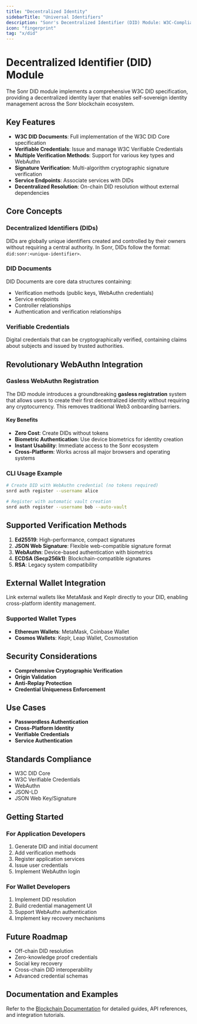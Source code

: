 ```yaml
---
title: "Decentralized Identity"
sidebarTitle: "Universal Identifiers"
description: "Sonr's Decentralized Identifier (DID) Module: W3C-Compliant Identity Management"
icon: "fingerprint"
tag: "x/did"
---
```


# Decentralized Identifier (DID) Module

The Sonr DID module implements a comprehensive W3C DID specification, providing a decentralized identity layer that enables self-sovereign identity management across the Sonr blockchain ecosystem.

## Key Features

- **W3C DID Documents**: Full implementation of the W3C DID Core specification
- **Verifiable Credentials**: Issue and manage W3C Verifiable Credentials
- **Multiple Verification Methods**: Support for various key types and WebAuthn
- **Signature Verification**: Multi-algorithm cryptographic signature verification
- **Service Endpoints**: Associate services with DIDs
- **Decentralized Resolution**: On-chain DID resolution without external dependencies

## Core Concepts

### Decentralized Identifiers (DIDs)

DIDs are globally unique identifiers created and controlled by their owners without requiring a central authority. In Sonr, DIDs follow the format: `did:sonr:<unique-identifier>`.

### DID Documents

DID Documents are core data structures containing:
- Verification methods (public keys, WebAuthn credentials)
- Service endpoints
- Controller relationships
- Authentication and verification relationships

### Verifiable Credentials

Digital credentials that can be cryptographically verified, containing claims about subjects and issued by trusted authorities.

## Revolutionary WebAuthn Integration

### Gasless WebAuthn Registration

The DID module introduces a groundbreaking **gasless registration** system that allows users to create their first decentralized identity without requiring any cryptocurrency. This removes traditional Web3 onboarding barriers.

#### Key Benefits
- **Zero Cost**: Create DIDs without tokens
- **Biometric Authentication**: Use device biometrics for identity creation
- **Instant Usability**: Immediate access to the Sonr ecosystem
- **Cross-Platform**: Works across all major browsers and operating systems

### CLI Usage Example

```bash
# Create DID with WebAuthn credential (no tokens required)
snrd auth register --username alice

# Register with automatic vault creation
snrd auth register --username bob --auto-vault
```

## Supported Verification Methods

1. **Ed25519**: High-performance, compact signatures
2. **JSON Web Signature**: Flexible web-compatible signature format
3. **WebAuthn**: Device-based authentication with biometrics
4. **ECDSA (Secp256k1)**: Blockchain-compatible signatures
5. **RSA**: Legacy system compatibility

## External Wallet Integration

Link external wallets like MetaMask and Keplr directly to your DID, enabling cross-platform identity management.

### Supported Wallet Types
- **Ethereum Wallets**: MetaMask, Coinbase Wallet
- **Cosmos Wallets**: Keplr, Leap Wallet, Cosmostation

## Security Considerations

- **Comprehensive Cryptographic Verification**
- **Origin Validation**
- **Anti-Replay Protection**
- **Credential Uniqueness Enforcement**

## Use Cases

- **Passwordless Authentication**
- **Cross-Platform Identity**
- **Verifiable Credentials**
- **Service Authentication**

## Standards Compliance

- W3C DID Core
- W3C Verifiable Credentials
- WebAuthn
- JSON-LD
- JSON Web Key/Signature

## Getting Started

### For Application Developers
1. Generate DID and initial document
2. Add verification methods
3. Register application services
4. Issue user credentials
5. Implement WebAuthn login

### For Wallet Developers
1. Implement DID resolution
2. Build credential management UI
3. Support WebAuthn authentication
4. Implement key recovery mechanisms

## Future Roadmap

- Off-chain DID resolution
- Zero-knowledge proof credentials
- Social key recovery
- Cross-chain DID interoperability
- Advanced credential schemas

## Documentation and Examples

Refer to the [Blockchain Documentation](/blockchain/) for detailed guides, API references, and integration tutorials.
